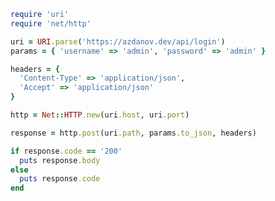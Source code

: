 ```ruby
require 'uri'
require 'net/http'

uri = URI.parse('https://azdanov.dev/api/login')
params = { 'username' => 'admin', 'password' => 'admin' }

headers = {
  'Content-Type' => 'application/json',
  'Accept' => 'application/json'
}

http = Net::HTTP.new(uri.host, uri.port)

response = http.post(uri.path, params.to_json, headers)

if response.code == '200'
  puts response.body
else
  puts response.code
end
```
